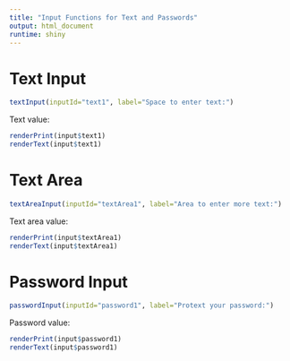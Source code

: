 ```yaml
---
title: "Input Functions for Text and Passwords"
output: html_document
runtime: shiny
---
```


# Text Input

```r
textInput(inputId="text1", label="Space to enter text:")
```



Text value:

```r
renderPrint(input$text1)
renderText(input$text1)
```

# Text Area

```r
textAreaInput(inputId="textArea1", label="Area to enter more text:")
```



Text area value:

```r
renderPrint(input$textArea1)
renderText(input$textArea1)
```



# Password Input

```r
passwordInput(inputId="password1", label="Protext your password:")
```


Password value:

```r
renderPrint(input$password1)
renderText(input$password1)
```


